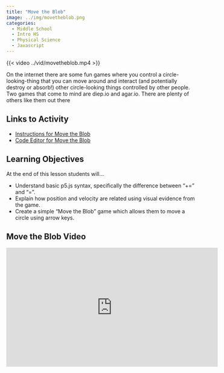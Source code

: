 ```yaml
---
title: "Move the Blob"
image: ../img/movetheblob.png
categories:
  - Middle School
  - Intro HS
  - Physical Science
  - Javascript
---
```


{{< video ../vid/movetheblob.mp4 >}}

On the internet there are some fun games where you control a circle-looking-thing that you can move around and interact (and potentially destroy or absorb!) other circle-looking things controlled by other people. Two games that come to mind are diep.io and agar.io. There are plenty of others like them out there

## Links to Activity
* [Instructions for Move the Blob](https://www.asc.ohio-state.edu/orban.14/stemcoding/milestones/movetheblob/movetheblob.html)
* [Code Editor for Move the Blob](https://editor.p5js.org/ChrisOrban/sketches/-TgnUQjvN)

## Learning Objectives

At the end of this lesson students will...

* Understand basic p5.js syntax, specifically the difference between “+=” and “=”.
* Explain how position and velocity are related using visual evidence from the game.
* Create a simple “Move the Blob” game which allows them to move a circle using arrow keys.

## Move the Blob Video
<iframe width="560" height="315" src="https://www.youtube.com/embed/1Lt6IYGx9WA?si=p3QrcFjCO-sxl8ep" title="YouTube video player" frameborder="0" allow="accelerometer; autoplay; clipboard-write; encrypted-media; gyroscope; picture-in-picture; web-share" referrerpolicy="strict-origin-when-cross-origin" allowfullscreen></iframe>